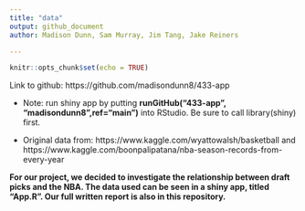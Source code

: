 ```yaml
---
title: "data"
output: github_document
author: Madison Dunn, Sam Murray, Jim Tang, Jake Reiners

---
```


```r
knitr::opts_chunk$set(echo = TRUE)
```


Link to github: https://github.com/madisondunn8/433-app

- Note: run shiny app by putting **runGitHub("433-app", "madisondunn8",ref="main")** into RStudio. Be sure to call library(shiny) first. 

- Original data from: https://www.kaggle.com/wyattowalsh/basketball and https://www.kaggle.com/boonpalipatana/nba-season-records-from-every-year

**For our project, we decided to investigate the relationship between draft picks and the NBA. The data used can be seen in a shiny app, titled "App.R". Our full written report is also in this repository.**